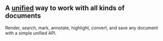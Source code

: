
## A [unified][] way to work with all kinds of documents

Render, search, mark, annotate, highlight, convert, and save any document with a simple unified API.

<FileSystemExample />

<!-- Definitions -->
[unified]: https://unifiedjs.com
